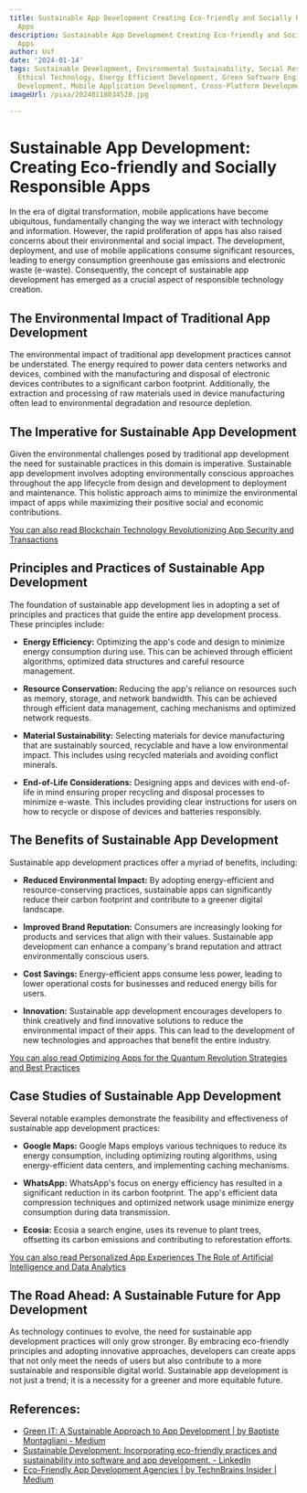 ```yaml
---
title: Sustainable App Development Creating Eco-friendly and Socially Responsible
  Apps
description: Sustainable App Development Creating Eco-friendly and Socially Responsible
  Apps
author: Usf
date: '2024-01-14'
tags: Sustainable Development, Environmental Sustainability, Social Responsibility,
  Ethical Technology, Energy Efficient Development, Green Software Engineering, App
  Development, Mobile Application Development, Cross-Platform Development
imageUrl: /pixa/20240118034520.jpg

---
```

# Sustainable App  Development: Creating  Eco-friendly and Socially Responsible Apps

In the era of digital transformation, mobile applications  have become ubiquitous, fundamentally changing the way  we interact with  technology and information. However, the rapid proliferation of apps has  also  raised concerns about their  environmental and social  impact. The development, deployment, and use of mobile applications consume significant resources, leading to energy consumption greenhouse gas emissions and electronic waste (e-waste). Consequently, the concept of  sustainable app development has emerged as a crucial  aspect of responsible technology creation.

##  The  Environmental Impact  of Traditional App Development

The environmental impact of traditional app development practices cannot be understated. The energy required to power data  centers networks and devices,  combined with the  manufacturing and disposal of electronic  devices contributes to a significant carbon footprint. Additionally, the extraction and processing of raw materials used in device manufacturing often lead to environmental degradation and resource depletion.

##  The Imperative  for Sustainable App Development

Given the environmental challenges posed by traditional  app development the need for sustainable practices in this domain is  imperative. Sustainable app development involves adopting environmentally conscious approaches throughout the app lifecycle from design and development to deployment and maintenance. This holistic approach aims  to minimize the environmental impact  of apps while  maximizing their positive social and economic contributions.

[You can also  read Blockchain Technology Revolutionizing App Security and Transactions](Blockchain%20Technology%20Revolutionizing%20App%20Security%20and%20Transactions)


##  Principles and Practices of Sustainable App  Development

The foundation of  sustainable app development lies in  adopting a set of principles and practices that guide the entire app development process. These principles include:

- **Energy Efficiency:** Optimizing the app's code and design to minimize energy consumption during use.  This can be achieved through efficient algorithms, optimized data structures and careful resource management.

- **Resource Conservation:** Reducing the app's reliance on resources such as memory, storage, and network bandwidth. This  can be achieved through efficient  data management, caching mechanisms  and optimized network requests.

- **Material Sustainability:** Selecting materials for device manufacturing that are sustainably sourced, recyclable and have a low environmental impact. This includes using recycled materials and  avoiding conflict minerals.

- **End-of-Life  Considerations:** Designing apps and devices with end-of-life in mind ensuring proper recycling and disposal processes to minimize e-waste. This includes providing  clear instructions for users on how to recycle or  dispose of devices and batteries  responsibly.

##  The Benefits of Sustainable App Development

Sustainable  app development practices offer a myriad of benefits, including:

- **Reduced Environmental Impact:** By adopting energy-efficient and resource-conserving practices, sustainable  apps can significantly reduce their carbon footprint and contribute to a  greener digital  landscape.

- **Improved Brand Reputation:** Consumers are increasingly looking for products and services that align  with  their values. Sustainable app development can enhance a company's brand reputation and attract environmentally conscious users.

- **Cost Savings:** Energy-efficient apps consume less  power, leading to lower operational  costs for businesses and reduced energy bills for users.

- **Innovation:** Sustainable app development encourages developers to think creatively and find innovative solutions to reduce the environmental impact of their  apps. This can lead to the development of new technologies and approaches  that benefit the entire industry.

[You can  also  read Optimizing  Apps  for the Quantum Revolution Strategies and Best Practices](Optimizing%20Apps%20for%20the%20Quantum%20Revolution%20Strategies%20and%20Best%20Practices)


## Case Studies of Sustainable App Development

Several notable examples demonstrate the feasibility and effectiveness of sustainable app development practices:

- **Google Maps:** Google Maps employs various techniques to reduce its energy consumption, including optimizing routing algorithms, using energy-efficient data centers, and implementing caching mechanisms.

- **WhatsApp:**  WhatsApp's focus on energy efficiency has resulted in a significant reduction in its carbon footprint. The app's efficient  data compression techniques and optimized network usage minimize energy consumption during data transmission.

-  **Ecosia:** Ecosia a search engine, uses its revenue to  plant trees, offsetting its carbon emissions  and contributing to  reforestation  efforts.

[You can also read Personalized  App Experiences The Role of Artificial Intelligence and Data Analytics](Personalized%20App%20Experiences%20The%20Role%20of%20Artificial%20Intelligence%20and%20Data%20Analytics)


## The  Road Ahead: A Sustainable  Future for App Development

As technology continues to evolve, the need for sustainable app development practices  will only grow stronger. By embracing  eco-friendly principles and adopting  innovative approaches, developers can create apps that not only meet the needs of users but also contribute to a more sustainable and responsible digital world. Sustainable app  development is not just a  trend; it is a necessity for a greener and more equitable future.

## References:
- [Green IT: A Sustainable Approach to App Development | by Baptiste Montagliani - Medium](https://medium.com/swlh/green-it-a-sustainable-approach-to-app-development-1ef4234faf51)
- [Sustainable Development: Incorporating eco-friendly practices and sustainability into software and app development. - LinkedIn](https://www.linkedin.com/pulse/sustainable-development-incorporating-eco-friendly-practices)
- [Eco-Friendly App Development Agencies | by TechnBrains Insider | Medium](https://medium.com/@technbrainservices/eco-friendly-app-development-agencies-ecdb4594c1ad)
